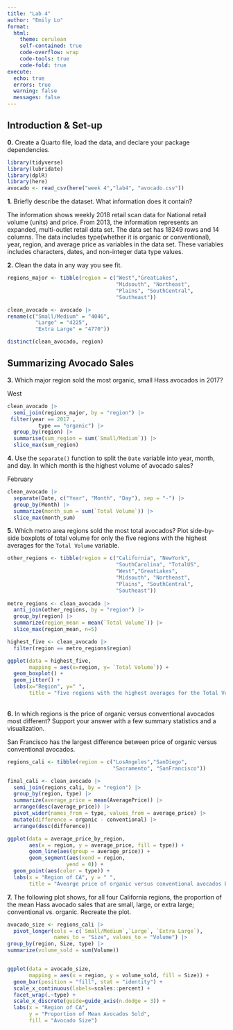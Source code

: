 ```yaml
---
title: "Lab 4"
author: "Emily Lo"
format:
  html:
    theme: cerulean
    self-contained: true
    code-overflow: wrap
    code-tools: true
    code-fold: true
execute: 
  echo: true
  errors: true
  warning: false
  messages: false
---
```


## Introduction & Set-up

**0.** Create a Quarto file, load the data, and declare your package dependencies.

```r
library(tidyverse) 
library(lubridate)
library(dplR)
library(here)
avocado <- read_csv(here("week 4","lab4", "avocado.csv"))
```

**1.** Briefly describe the dataset. What information does it contain?

The information shows weekly 2018 retail scan data for National retail volume (units) and price. From 2013, the information represents an expanded, multi-outlet retail data set. The data set has 18249 rows and 14 columns. The data includes type(whether it is organic or conventional), year, region, and average price as variables in the data set. These variables includes characters, dates, and non-integer data type values.

**2.** Clean the data in any way you see fit.

```r

regions_major <- tibble(region = c("West","GreatLakes",
                                   "Midsouth", "Northeast", 
                                   "Plains", "SouthCentral", 
                                   "Southeast"))

clean_avocado <- avocado |> 
rename(c("Small/Medium" = "4046", 
         "Large" = "4225", 
         "Extra Large" = "4770"))

distinct(clean_avocado, region)
```

## Summarizing Avocado Sales

**3.** Which major region sold the most organic, small Hass avocados in 2017?

West

```r
clean_avocado |> 
  semi_join(regions_major, by = "region") |>
 filter(year == 2017 ,  
          type == "organic") |>
  group_by(region) |>
  summarise(sum_region = sum(`Small/Medium`)) |>
  slice_max(sum_region)
```

**4.** Use the `separate()` function to split the `Date` variable into year, month, and day. In which month is the highest volume of avocado sales?

February

```r
clean_avocado |> 
  separate(Date, c("Year", "Month", "Day"), sep = "-") |>
  group_by(Month) |>
  summarize(month_sum = sum(`Total Volume`)) |>
  slice_max(month_sum)
```

**5.** Which metro area regions sold the most total avocados? Plot side-by-side boxplots of total volume for only the five regions with the highest averages for the `Total Volume` variable.

```r

other_regions <- tibble(region = c("California", "NewYork", 
                                   "SouthCarolina", "TotalUS",
                                   "West","GreatLakes",
                                   "Midsouth", "Northeast", 
                                   "Plains", "SouthCentral", 
                                   "Southeast"))
                                   
metro_regions <- clean_avocado |> 
  anti_join(other_regions, by = "region") |>
  group_by(region) |>
  summarize(region_mean = mean(`Total Volume`)) |>
  slice_max(region_mean, n=5)

highest_five <- clean_avocado |> 
  filter(region == metro_regions$region)

ggplot(data = highest_five, 
       mapping = aes(x=region, y= `Total Volume`)) + 
  geom_boxplot() + 
  geom_jitter() +
  labs(x="Region", y=" ", 
       title = "five regions with the highest averages for the Total Volume variable")
```

**\
6.** In which regions is the price of organic versus conventional avocados most different? Support your answer with a few summary statistics and a visualization.

San Francisco has the largest difference between price of organic versus conventional avocados.

```r
regions_cali <- tibble(region = c("LosAngeles","SanDiego", 
                                  "Sacramento", "SanFrancisco"))

final_cali <- clean_avocado |> 
  semi_join(regions_cali, by = "region") |>
  group_by(region, type) |>
  summarize(average_price = mean(AveragePrice)) |> 
  arrange(desc(average_price)) |>  
  pivot_wider(names_from = type, values_from = average_price) |>
  mutate(difference = organic - conventional) |>
  arrange(desc(difference))

ggplot(data = average_price_by_region, 
       aes(x = region, y = average_price, fill = type)) + 
       geom_line(aes(group = average_price)) + 
       geom_segment(aes(xend = region,
                   yend = 0)) +
  geom_point(aes(color = type)) +
  labs(x = "Region of CA", y = " ", 
       title = "Avearge price of organic versus conventional avocados by region")

```

**7.** The following plot shows, for all four California regions, the proportion of the mean Hass avocado sales that are small, large, or extra large; conventional vs. organic. Recreate the plot.

```r
avocado_size <- regions_cali |>
  pivot_longer(cols = c(`Small/Medium`,`Large`, `Extra Large`), 
               names_to = "Size", values_to = "Volume") |>
group_by(region, Size, type) |> 
summarize(volume_sold = sum(Volume))


ggplot(data = avocado_size, 
       mapping = aes(x = region, y = volume_sold, fill = Size)) +
  geom_bar(position = "fill", stat = "identity") +  
  scale_x_continuous(labels=scales::percent) +
  facet_wrap(.~type) + 
  scale_x_discrete(guide=guide_axis(n.dodge = 3)) + 
  labs(x = "Region of CA", 
       y = "Proportion of Mean Avocados Sold", 
       fill = "Avocado Size")
```
